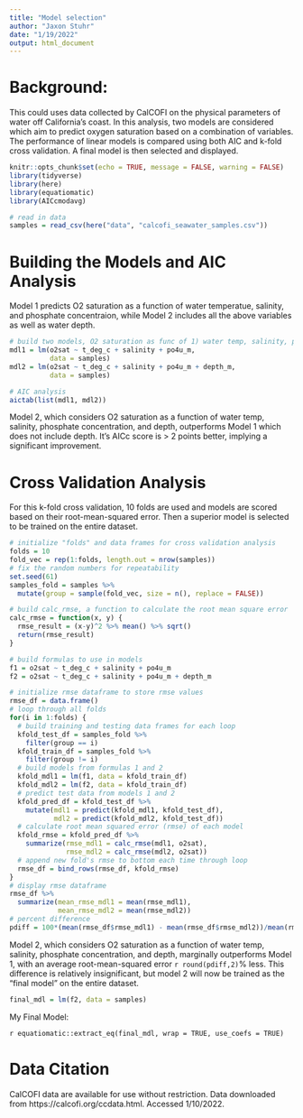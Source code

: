 ```yaml
---
title: "Model selection"
author: "Jaxon Stuhr"
date: "1/19/2022"
output: html_document
---
```


# Background:

This could uses data collected by CalCOFI on the physical parameters of water off California's coast. In this analysis, two models are considered which aim to predict oxygen saturation based on a combination of variables. The performance of linear models is compared using both AIC and k-fold cross validation. A final model is then selected and displayed.

```r
knitr::opts_chunk$set(echo = TRUE, message = FALSE, warning = FALSE)
library(tidyverse)
library(here)
library(equatiomatic)
library(AICcmodavg)
```

```r
# read in data
samples = read_csv(here("data", "calcofi_seawater_samples.csv"))
```

# Building the Models and AIC Analysis

Model 1 predicts O2 saturation as a function of water temperatue, salinity, and phosphate concentraion, while Model 2 includes all the above variables as well as water depth. 

```r
# build two models, O2 saturation as func of 1) water temp, salinity, phosphate concentration and 2) water temp, salinity, phosphate concentration, depth
mdl1 = lm(o2sat ~ t_deg_c + salinity + po4u_m, 
          data = samples)
mdl2 = lm(o2sat ~ t_deg_c + salinity + po4u_m + depth_m, 
          data = samples)
```

```r
# AIC analysis
aictab(list(mdl1, mdl2))
```

Model 2, which considers O2 saturation as a function of water temp, salinity, phosphate concentration, and depth, outperforms Model 1 which does not include depth. It's AICc score is > 2 points better, implying a significant improvement. 

# Cross Validation Analysis

For this k-fold cross validation, 10 folds are used and models are scored based on their root-mean-squared error. Then a superior model is selected to be trained on the entire dataset. 

```r
# initialize "folds" and data frames for cross validation analysis
folds = 10
fold_vec = rep(1:folds, length.out = nrow(samples))
# fix the random numbers for repeatability
set.seed(61) 
samples_fold = samples %>% 
  mutate(group = sample(fold_vec, size = n(), replace = FALSE))
```

```r
# build calc_rmse, a function to calculate the root mean square error
calc_rmse = function(x, y) {
  rmse_result = (x-y)^2 %>% mean() %>% sqrt()
  return(rmse_result)
}
```

```r
# build formulas to use in models
f1 = o2sat ~ t_deg_c + salinity + po4u_m
f2 = o2sat ~ t_deg_c + salinity + po4u_m + depth_m
```
 
```r
# initialize rmse dataframe to store rmse values
rmse_df = data.frame()
# loop through all folds
for(i in 1:folds) {
  # build training and testing data frames for each loop
  kfold_test_df = samples_fold %>% 
    filter(group == i)
  kfold_train_df = samples_fold %>% 
    filter(group != i)
  # build models from formulas 1 and 2
  kfold_mdl1 = lm(f1, data = kfold_train_df)
  kfold_mdl2 = lm(f2, data = kfold_train_df)
  # predict test data from models 1 and 2
  kfold_pred_df = kfold_test_df %>% 
    mutate(mdl1 = predict(kfold_mdl1, kfold_test_df),
           mdl2 = predict(kfold_mdl2, kfold_test_df))
  # calculate root mean squared error (rmse) of each model
  kfold_rmse = kfold_pred_df %>% 
    summarize(rmse_mdl1 = calc_rmse(mdl1, o2sat),
              rmse_mdl2 = calc_rmse(mdl2, o2sat))
  # append new fold's rmse to bottom each time through loop
  rmse_df = bind_rows(rmse_df, kfold_rmse) 
}
# display rmse dataframe
rmse_df %>% 
  summarize(mean_rmse_mdl1 = mean(rmse_mdl1),
            mean_rmse_mdl2 = mean(rmse_mdl2))
# percent difference
pdiff = 100*(mean(rmse_df$rmse_mdl1) - mean(rmse_df$rmse_mdl2))/mean(rmse_df$rmse_mdl1)
```



Model 2, which considers O2 saturation as a function of water temp, salinity, phosphate concentration, and depth, marginally outperforms Model 1, with an average root-mean-squared error `r round(pdiff,2)`% less. This difference is relatively insignificant, but model 2 will now be trained as the "final model" on the entire dataset.

```r
final_mdl = lm(f2, data = samples)
```

My Final Model:

`r equatiomatic::extract_eq(final_mdl, wrap = TRUE, use_coefs = TRUE)`

# Data Citation

CalCOFI data are available for use without restriction. Data downloaded from https://calcofi.org/ccdata.html.  Accessed 1/10/2022.
